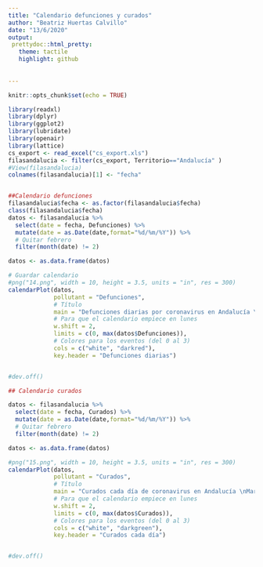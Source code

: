 ```yaml
---
title: "Calendario defunciones y curados"
author: "Beatriz Huertas Calvillo"
date: "13/6/2020"
output: 
 prettydoc::html_pretty:
   theme: tactile
   highlight: github
  
 
---
```


```r
knitr::opts_chunk$set(echo = TRUE)
```


```r
library(readxl)
library(dplyr)
library(ggplot2)
library(lubridate)
library(openair)
library(lattice)
cs_export <- read_excel("cs_export.xls")
filasandalucia <- filter(cs_export, Territorio=="Andalucía" )
#View(filasandalucia)
colnames(filasandalucia)[1] <- "fecha"


##Calendario defunciones
filasandalucia$fecha <- as.factor(filasandalucia$fecha)
class(filasandalucia$fecha)
datos <- filasandalucia %>% 
  select(date = fecha, Defunciones) %>% 
  mutate(date = as.Date(date,format="%d/%m/%Y")) %>% 
  # Quitar febrero
  filter(month(date) != 2)

datos <- as.data.frame(datos)

# Guardar calendario
#png("14.png", width = 10, height = 3.5, units = "in", res = 300)
calendarPlot(datos,
             pollutant = "Defunciones",
             # Título
             main = "Defunciones diarias por coronavirus en Andalucía \nMarzo-Mayo, 2020",
             # Para que el calendario empiece en lunes
             w.shift = 2,
             limits = c(0, max(datos$Defunciones)),
             # Colores para los eventos (del 0 al 3)
             cols = c("white", "darkred"),
             key.header = "Defunciones diarias")


#dev.off()

## Calendario curados

datos <- filasandalucia %>% 
  select(date = fecha, Curados) %>% 
  mutate(date = as.Date(date,format="%d/%m/%Y")) %>% 
  # Quitar febrero
  filter(month(date) != 2)

datos <- as.data.frame(datos)

#png("15.png", width = 10, height = 3.5, units = "in", res = 300)
calendarPlot(datos,
             pollutant = "Curados",
             # Título
             main = "Curados cada día de coronavirus en Andalucía \nMarzo-Mayo, 2020",
             # Para que el calendario empiece en lunes
             w.shift = 2,
             limits = c(0, max(datos$Curados)),
             # Colores para los eventos (del 0 al 3)
             cols = c("white", "darkgreen"),
             key.header = "Curados cada día")


#dev.off()
```

